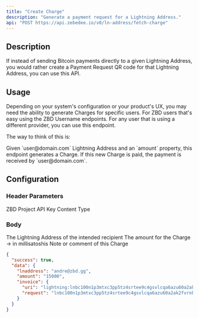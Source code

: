 ```yaml
---
title: "Create Charge"
description: "Generate a payment request for a Lightning Address."
api: "POST https://api.zebedee.io/v0/ln-address/fetch-charge"
---
```


## Description

If instead of sending Bitcoin payments directly to a given Lightning Address, you would rather create a Payment Request QR code for that Lightning Address, you can use this API.

## Usage

Depending on your system's configuration or your product's UX, you may need the ability to generate Charges for specific users. For ZBD users that's easy using the ZBD Username endpoints. For any user that is using a different provider, you can use this endpoint.

The way to think of this is:

<CardGroup cols={1}>
  <Card title="First" icon="1" color="#000000">
    Given `user@domain.com` Lightning Address and an `amount` property, this endpoint generates a Charge.
  </Card>
  <Card title="Second" icon="2" color="#000000">
    If this new Charge is paid, the payment is received by `user@domain.com`.
  </Card>
</CardGroup>

## Configuration

### Header Parameters

<ParamField required header="apikey" type="string">
  ZBD Project API Key
</ParamField>

<ParamField initialValue="application/json" header="Content-Type" type="string">
  Content Type
</ParamField>

### Body

<ParamField required body="lnaddress" type="string">
  The Lightning Address of the intended recipient
</ParamField>

<ParamField required body="amount" type="string">
  The amount for the Charge -> in millisatoshis
</ParamField>

<ParamField initialValue="‎" body="description" type="string">
  Note or comment of this Charge
</ParamField>



<ResponseExample>

```json Response
{
  "success": true,
  "data": {
    "lnaddress": "andre@zbd.gg",
    "amount": "15000",
    "invoice": {
      "uri": "lightning:lnbc100n1p3mtxc3pp5tz4srtee9c4gsvlcqa6azu60a2ak2fvrnk7jv52j6n0rzp0musnqhp5xt5ts9t74akf67j59ynkr5qz8x3hs4g09d3dttmjrwwdhrxgc03qcqzpgxqzfvsp5529t5y03yaakumqrm9cwr5t6nysnr5cv93pnvw089a25aa7wszas9qyyssqalswdlc92983203l5azl43nksehadfy2uahc9v6qwg67xs52z02hg6vh7alrm3yx46ywdrl3dxey75t9l2ekmuwc3tu4ug03dy729fspdld2lj",
      "request": "lnbc100n1p3mtxc3pp5tz4srtee9c4gsvlcqa6azu60a2ak2fvrnk7jv52j6n0rzp0musnqhp5xt5ts9t74akf67j59ynkr5qz8x3hs4g09d3dttmjrwwdhrxgc03qcqzpgxqzfvsp5529t5y03yaakumqrm9cwr5t6nysnr5cv93pnvw089a25aa7wszas9qyyssqalswdlc92983203l5azl43nksehadfy2uahc9v6qwg67xs52z02hg6vh7alrm3yx46ywdrl3dxey75t9l2ekmuwc3tu4ug03dy729fspdld2lj"
    }
  }
}
```

</ResponseExample>
